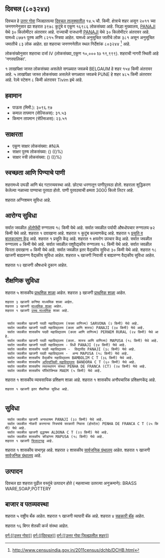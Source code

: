 {{माहितीचौकट भारतीय न्यायक्षेत्र
|प्रकार=शहर 
|जनगणना_स्थलनिर्देशांक=803244
|स्थानिक_नाव=दिवचल
|तालुका_नाव=दिवचल
|जिल्हा_नाव=उत्तर गोवा
|राज्य_नाव =गोवा
|विभाग=
|जिल्हा=[[उत्तर गोवा]]
|तालुका_नावे =[[दिवचल]]
|जवळचे_शहर =[[BELGAUM]]
|अक्षांश=
|रेखांश=
|शोधक_स्थान =right
|क्षेत्रफळ_एकूण=14.5
|उंची=
|लोकसंख्या_एकूण=16986
|लोकसंख्या_वर्ष=2011
|लोकसंख्या_घनता=1171
|लोकसंख्या_पुरुष=8771
|लोकसंख्या_स्त्री=8215
|लिंग_गुणोत्तर=936
|अधिकृत_भाषा=[[कोंकणी, मराठी]]
}}

== दिवचल (८०३२४४) ==

दिवचल हे [[उत्तर गोवा जिल्हा | उत्तर गोवा]] जिल्ह्यातल्या [[दिवचल | दिवचल तालुक्यातील]] १४.५ चौ. किमी. क्षेत्राचे शहर असून २०११ च्या जनगणनेनुसार ह्या शहरात ३९७८ कुटुंबे व एकूण १६९८६ लोकसंख्या आहे. जिल्हा मुख्यालय, [[PANAJI]] येथे ३० किलोमीटर अंतरावर आहे. राज्याची राजधानी [[PANAJI]] येथे ३० किलोमीटर अंतरावर आहे.   यामध्ये ८७७१ पुरुष आणि ८२१५ स्त्रिया आहेत. यामध्ये अनुसूचित जातीचे लोक ३८१ असून अनुसूचित जमातीचे ८३ लोक आहेत. ह्या शहराचा जनगणनेतील स्थल निर्देशांक ८०३२४४  <ref>http://www.censusindia.gov.in/2011census/dchb/DCHB.html</ref> आहे.

लोकसंख्येनुसार शहराचा दर्जा IV (लोकसंख्या_एकूण १०,००० to १९,९९९).
शहराची नागरी स्थिती आहे 'नगरपालिका'.

१ लाखांपेक्षा जास्त लोकसंख्या असलेले सगळ्यात जवळचे BELGAUM हे शहर  १५४ किमी अंतरावर आहे. ५ लाखांपेक्षा जास्त लोकसंख्या असलेले सगळ्यात जवळचे PUNE हे शहर  ४८५ किमी अंतरावर आहे. रेल्वे स्टेशन  ८ किमी अंतरावर Tivim इथे आहे.


== हवामान ==  
* पाऊस (मिमी.): ३०९६.९७ 
* कमाल तापमान (सेल्सिअस): ३१.५३
* किमान तापमान (सेल्सिअस): २३.५१


== साक्षरता ==  
* एकूण साक्षर लोकसंख्या: #N/A
* साक्षर पुरुष लोकसंख्या: () (()%)
* साक्षर स्त्री लोकसंख्या: () (()%)


== स्वच्छता आणि पिण्याचे पाणी ==  
शहरामध्ये उघडी आणि बंद गटारव्यवस्था आहे.
छोट्या धरणातून  पाणीपुरवठा होतो. शहराला शुद्धिकरण केलेल्या नळाच्या पाण्याचा पुरवठा होतो. पाणी पुरवठ्याची क्षमता 3000 किलो लिटर आहे.

﻿शहरात अग्निशमन सुविधा आहे.


== आरोग्य सुविधा ==
सर्वात जवळील [[अॅलोपॅथी|अ‍ॅलोपॅथी]] रुग्णालय १८ किमी येथे आहे.
सर्वात जवळील पर्यायी औषधोपचार रुग्णालय ७२ किमी येथे आहे.
﻿शहरात १ दवाखाना आहे.
﻿शहरात १ कुटुंब कल्याणकेंद्र आहे.
﻿शहरात १ [[प्रसूती| प्रसूति व बालकल्याण केंद्र]] आहे.
﻿शहरात १ प्रसूति केंद्र आहे.
﻿शहरात १ क्षयरोग उपचार केंद्र आहे.
सर्वात जवळील रुग्णालय ० किमी येथे आहे.
सर्वात जवळील पशुवैद्यकीय रुग्णालय १८ किमी येथे आहे.
सर्वात जवळील फिरता दवाखाना ० किमी येथे आहे.
सर्वात जवळील इतर वैद्यकीय सुविधा ३० किमी येथे आहे.
शहरात १८ खाजगी बाह्यरुग्ण वैद्यकीय सुविधा आहेत.
शहरात ५ खाजगी निवासी व बाह्यरुग्ण वैद्यकीय सुविधा आहेत.

शहरात १२ खाजगी  औषधाचे दुकान आहेत.


== शैक्षणिक सुविधा ==
शहरात ५ शासकीय [[प्राथमिक शाळा]] आहेत. शहरात ३ खाजगी [[प्राथमिक शाळा]] आहेत. 
 शहरात ३ खाजगी कनिष्ठ माध्यमिक शाळा आहेत.  
 शहरात ३ खाजगी [[माध्यमिक शाळा]] आहेत.  
 ﻿शहरात १ खाजगी [[उच्च माध्यमिक शिक्षण|उच्च माध्यमिक]] शाळा आहे.  
   
   
  सर्वात जवळील खाजगी पदवी महाविद्यालय (फक्त वाणिज्य) SARVONA (२ किमी) येथे आहे.
  सर्वात जवळील खाजगी पदवी महाविद्यालय (कला आणि शास्त्र) PANAJI (३४ किमी) येथे आहे.
  सर्वात जवळील शासकीय पदवी महाविद्यालय (कला आणि वाणिज्य) PERNEM RURAL (२४ किमी) येथे आहे.
  सर्वात जवळील खाजगी पदवी महाविद्यालय (कला. शास्त्र आणि वाणिज्य) MAPUSA (१८ किमी) येथे आहे.
  सर्वात जवळील खाजगी पदवी महाविद्यालय - विधी PANAJI (३४ किमी) येथे आहे.
  सर्वात जवळील शासकीय पदवी महाविद्यालय -  विद्यापीठ PANAJI (३८ किमी) येथे आहे.
  सर्वात जवळील खाजगी पदवी महाविद्यालय -  अन्य MAPUSA (१८ किमी) येथे आहे.
  सर्वात जवळील शासकीय वैद्यकीय महाविद्यालय BAMBOLIM C T (३६ किमी) येथे आहे.
  सर्वात जवळील शासकीय [[अभियांत्रिकी|अभियांत्रिकी महाविद्यालय]] BANDORA C T (६० किमी) येथे आहे.
  सर्वात जवळील शासकीय व्यवस्थापन संस्था PENHA DE FRANCA (CT) (२४ किमी) येथे आहे.
  सर्वात जवळील शासकीय पॉलिटेक्निक MAEM (५ किमी) येथे आहे.
﻿शहरात १ शासकीय व्यावसायिक प्रशिक्षण शाळा आहे.   
﻿शहरात १ शासकीय अनौपचारिक प्रशिक्षणकेंद्र आहे.   
 ﻿शहरात १ खाजगी इतर शैक्षणिक सुविधा आहे.  
   


== सुविधा ==
  सर्वात जवळील खाजगी अनाथाश्रम PANAJI (३२ किमी) येथे आहे.
  सर्वात जवळील नोकरी करणाऱ्या स्त्रियांचे सरकारी निवास (होस्टेल) PENHA DE FRANCA C T (२५ किमी) येथे आहे.
  सर्वात जवळील खाजगी वृद्धाश्रम ALDONA C T (२२ किमी) येथे आहे.
  सर्वात जवळील शासकीय क्रीडांगण MAPUSA (१८ किमी) येथे आहे.
 ﻿शहरात १ खाजगी [[चित्रपटगृह]] आहे.  
﻿शहरात १ शासकीय सभागृह आहे.   
शहरात २ शासकीय [[सार्वजनिक ग्रंथालय]] आहेत. ﻿शहरात १ खाजगी [[सार्वजनिक ग्रंथालय]] आहे.  


== उत्पादन ==
दिवचल ह्या शहरात पुढील वस्तूंचे उत्पादन होते ( महत्वाच्या उतरत्या अनुक्रमाने): BRASS WARE,SOAP,POTTERY


== बाजार व पतव्यवस्था ==
शहरात ५ राष्ट्रीय बँक आहेत.
﻿शहरात १ खाजगी व्यापारी बॅंक आहे.
शहरात ४ [[सहकारी संस्था|सहकारी बॅंक]] आहेत.

शहरात १६ बिगर शेतकी कर्ज संस्था आहेत.



[[वर्ग:[[उत्तर गोवा]]]]
[[वर्ग:[[दिवचल]]]]
[[वर्ग:[[उत्तर गोवा जिल्ह्यातील शहर]]]]


{{संदर्भनोंदी}}
 


